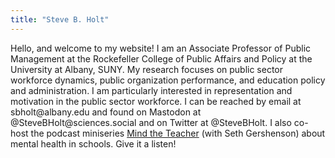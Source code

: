 ```yaml
---
title: "Steve B. Holt"
---
```


Hello, and welcome to my website! I am an Associate Professor of Public Management at the Rockefeller College of Public Affairs and Policy at the University at Albany, SUNY. My research focuses on public sector workforce dynamics, public organization performance, and education policy and administration. I am particularly interested in representation and motivation in the public sector workforce. I can be reached by email at sbholt\@albany.edu and found on Mastodon at \@SteveBHolt\@sciences.social and on Twitter at \@SteveBHolt. I also co-host the podcast miniseries [Mind the Teacher](https://www.american.edu/spa/dpap/mind-the-teacher.cfm) (with Seth Gershenson) about mental health in schools. Give it a listen!
